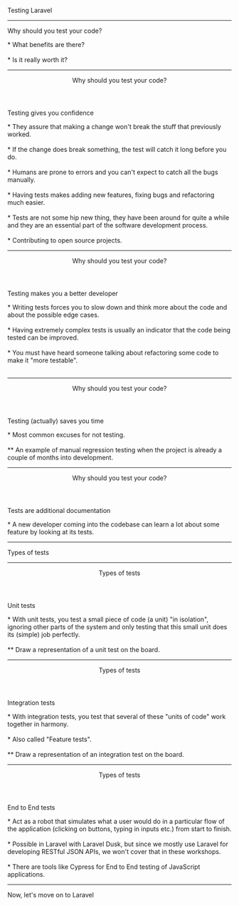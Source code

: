 


Testing Laravel

---

Why should you test your code?

<Notes>
  * What benefits are there?
  <br />
  <br />* Is it really worth it?
</Notes>

---

<Header>Why should you test your code?</Header>

Testing gives you confidence

<Notes>
  * They assure that making a change won't break the stuff that previously
  worked.
  <br />
  <br />
  * If the change does break something, the test will catch it long before you do.
  <br />
  <br />
  * Humans are prone to errors and you can't expect to catch all the bugs
  manually.
  <br />
  <br />
  * Having tests makes adding new features, fixing bugs and refactoring much easier.
  <br />
  <br />* Tests are not some hip new thing, they have been around for quite a while
  and they are an essential part of the software development process.
  <br />
  <br />* Contributing to open source projects.
</Notes>

---

<Header>Why should you test your code?</Header>

Testing makes you a better developer

<Notes>
  * Writing tests forces you to slow down and think more about the code and
  about the possible edge cases.
  <br />
  <br />
  * Having extremely complex tests is usually an indicator that the code being tested
  can be improved.
  <br />
  <br />
  * You must have heard someone talking about refactoring some code to make it
  "more testable".
  <br />
  <br />
</Notes>

---

<Header>Why should you test your code?</Header>

Testing (actually) saves you time

<Notes>
  * Most common excuses for not testing.
  <br />
  <br />
  ** An example of manual regression testing when the project is already a couple
  of months into development.
</Notes>

---

<Header>Why should you test your code?</Header>

Tests are additional documentation

<Notes>
  * A new developer coming into the codebase can learn a lot about some feature
  by looking at its tests.
</Notes>

---

Types of tests

---

<Header>Types of tests</Header>

Unit tests

<Notes>
  * With unit tests, you test a small piece of code (a unit) "in isolation",
  ignoring other parts of the system and only testing that this small unit does
  its (simple) job perfectly.
  <br />
  <br />
  ** Draw a representation of a unit test on the board.
</Notes>

---

<Header>Types of tests</Header>

Integration tests

<Notes>
  * With integration tests, you test that several of these "units of code" work
  together in harmony.
  <br />
  <br />
  * Also called "Feature tests".
  <br />
  <br />
  ** Draw a representation of an integration test on the board.
</Notes>

---

<Header>Types of tests</Header>

End to End tests

<Notes>
  * Act as a robot that simulates what a user would do in a particular flow of
  the application (clicking on buttons, typing in inputs etc.) from start to
  finish.
  <br />
  <br />* Possible in Laravel with Laravel Dusk, but since we mostly use Laravel
  for developing RESTful JSON APIs, we won't cover that in these workshops.
  <br />
  <br />* There are tools like Cypress for End to End testing of JavaScript
  applications.
</Notes>

---

Now, let's move on to Laravel
